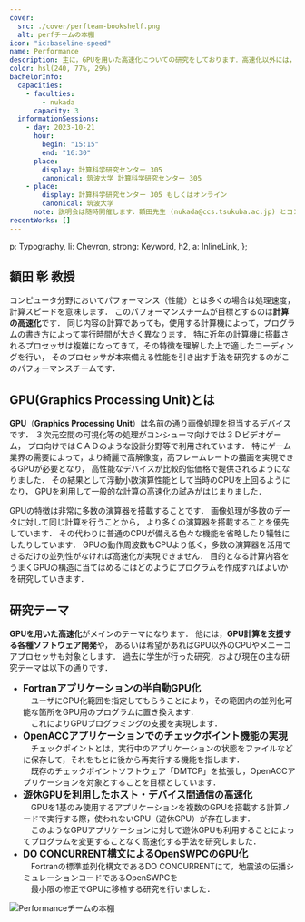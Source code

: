 ```yaml
---
cover:
  src: ./cover/perfteam-bookshelf.png
  alt: perfチームの本棚
icon: "ic:baseline-speed"
name: Performance
description: 主に，GPUを用いた高速化についての研究をしております．高速化以外には，GPU開発支援ソフトや，機能追加などの研究を行っています．
color: hsl(240, 77%, 29%)
bachelorInfo:
  capacities:
    - faculties:
        - nukada
      capacity: 3
  informationSessions:
    - day: 2023-10-21
      hour:
        begin: "15:15"
        end: "16:30"
      place:
        display: 計算科学研究センター 305
        canonical: 筑波大学 計算科学研究センター 305
    - place:
        display: 計算科学研究センター 305 もしくはオンライン
        canonical: 筑波大学
      note: 説明会は随時開催します．額田先生 (nukada@ccs.tsukuba.ac.jp) とコンタクトを取り，日時を決めてください．
recentWorks: []
---
```



  p: Typography,
  li: Chevron,
  strong: Keyword,
  h2,
  a: InlineLink,
};

## 額田 彰 教授

コンピュータ分野においてパフォーマンス（性能）とは多くの場合は処理速度，計算スピードを意味します．
このパフォーマンスチームが目標とするのは**計算の高速化**です．
同じ内容の計算であっても，使用する計算機によって，プログラムの書き方によって実行時間が大きく異なります．
特に近年の計算機に搭載されるプロセッサは複雑になってきて，その特徴を理解した上で適したコーディングを行い，
そのプロセッサが本来備える性能を引き出す手法を研究するのがこのパフォーマンスチームです．

## GPU(Graphics Processing Unit)とは

**GPU**（**Graphics Processing Unit**）は名前の通り画像処理を担当するデバイスです．
３次元空間の可視化等の処理がコンシューマ向けでは３Ｄビデオゲーム，
プロ向けではＣＡＤのような設計分野等で利用されています．
特にゲーム業界の需要によって，より綺麗で高解像度，高フレームレートの描画を実現できるGPUが必要となり，
高性能なデバイスが比較的低価格で提供されるようになりました．
その結果として浮動小数演算性能として当時のCPUを上回るようになり，
GPUを利用して一般的な計算の高速化の試みがはじまりました．

GPUの特徴は非常に多数の演算器を搭載することです．
画像処理が多数のデータに対して同じ計算を行うことから，
より多くの演算器を搭載することを優先しています．
その代わりに普通のCPUが備える色々な機能を省略したり犠牲にしたりしています．
GPUの動作周波数もCPUより低く，多数の演算器を活用できるだけの並列性がなければ高速化が実現できません．
目的となる計算内容をうまくGPUの構造に当てはめるにはどのようにプログラムを作成すればよいかを研究していきます．

## 研究テーマ

**GPUを用いた高速化**がメインのテーマになります．
他には，**GPU計算を支援する各種ソフトウェア開発**や，
あるいは希望があればGPU以外のCPUやメニーコアプロセッサも対象とします．
過去に学生が行った研究，および現在の主な研究テーマは以下の通りです．
- <span style="font-weight: bold; font-size: 1.2em;">Fortranアプリケーションの半自動GPU化</span>\
　ユーザにGPU化範囲を指定してもらうことにより，その範囲内の並列化可能な箇所をGPU用のプログラムに置き換えます．\
　これによりGPUプログラミングの支援を実現します．
- <span style="font-weight: bold; font-size: 1.2em;">OpenACCアプリケーションでのチェックポイント機能の実現</span> \
　チェックポイントとは，実行中のアプリケーションの状態をファイルなどに保存して，それをもとに後から再実行する機能を指します．\
　既存のチェックポイントソフトウェア「DMTCP」を拡張し，OpenACCアプリケーションを対象とすることを目標としています．
- <span style="font-weight: bold; font-size: 1.2em;">遊休GPUを利用したホスト・デバイス間通信の高速化</span> \
　GPUを1基のみ使用するアプリケーションを複数のGPUを搭載する計算ノードで実行する際，使われないGPU（遊休GPU）が存在します．\
　このようなGPUアプリケーションに対して遊休GPUも利用することによってプログラムを変更することなく高速化する手法を研究しました．
- <span style="font-weight: bold; font-size: 1.2em;">DO CONCURRENT構文によるOpenSWPCのGPU化</span> \
　Fortranの標準並列化構文であるDO CONCURRENTにて，地震波の伝播シミュレーションコードであるOpenSWPCを\
　最小限の修正でGPUに移植する研究を行いました．


<Image src={cover} alt="Performanceチームの本棚" />
